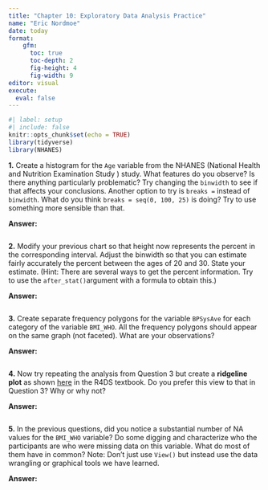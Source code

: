 ```yaml
---
title: "Chapter 10: Exploratory Data Analysis Practice"
name: "Eric Nordmoe"
date: today
format: 
    gfm: 
      toc: true
      toc-depth: 2
      fig-height: 4
      fig-width: 9
editor: visual
execute: 
  eval: false
---
```


```r
#| label: setup
#| include: false
knitr::opts_chunk$set(echo = TRUE)
library(tidyverse)
library(NHANES)
```

**1.** Create a histogram for the `Age` variable from the NHANES (National Health and Nutrition Examination Study ) study. What features do you observe? Is there anything particularly problematic? Try changing the `binwidth` to see if that affects your conclusions. Another option to try is `breaks =` instead of `binwidth`. What do you think `breaks = seq(0, 100, 25)` is doing? Try to use something more sensible than that.

**Answer:**

```r

```

**2.** Modify your previous chart so that height now represents the percent in the corresponding interval. Adjust the binwidth so that you can estimate fairly accurately the percent between the ages of 20 and 30. State your estimate. (Hint: There are several ways to get the percent information. Try to use the `after_stat()`argument with a formula to obtain this.)

**Answer:**

```r

```

**3.** Create separate frequency polygons for the variable `BPSysAve` for each category of the variable `BMI_WHO`. All the frequency polygons should appear on the same graph (not faceted). What are your observations?

**Answer:**

```r

```

**4.** Now try repeating the analysis from Question 3 but create a **ridgeline plot** as shown [here](https://r4ds.hadley.nz/layers#sec-geometric-objects:~:text=For%20example%2C%20the%20ggridges,the%20density%20curves%20transparent.) in the R4DS textbook. Do you prefer this view to that in Question 3? Why or why not?

**Answer:**

```r

```

**5.** In the previous questions, did you notice a substantial number of NA values for the `BMI_WHO` variable? Do some digging and characterize who the participants are who were missing data on this variable. What do most of them have in common? Note: Don't just use `View()` but instead use the data wrangling or graphical tools we have learned.

**Answer:**

```r

```
